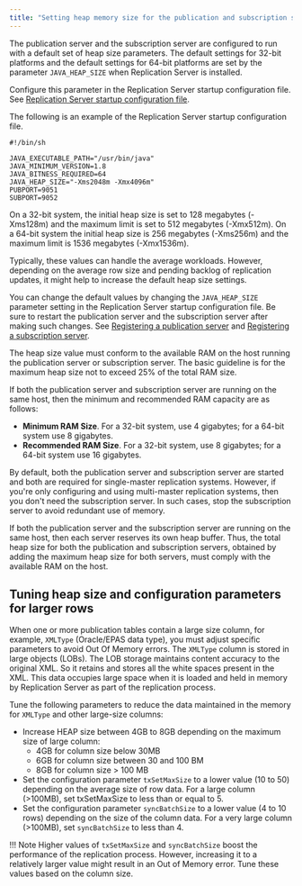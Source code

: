 ```yaml
---
title: "Setting heap memory size for the publication and subscription servers"
---
```


<div id="setting_heap_size_for_pub_and_sub" class="registered_link"></div>

The publication server and the subscription server are configured to run with a default set of heap size parameters. The default settings for 32-bit platforms and the default settings for 64-bit platforms are set by the parameter `JAVA_HEAP_SIZE` when Replication Server is installed.

Configure this parameter in the Replication Server startup configuration file. See [Replication Server startup configuration file](../../02_overview/03_replication_server_components_and_architecture/01_physical_components/#xdb_startup_conf_file). 

The following is an example of the Replication Server startup configuration file.

```shell
#!/bin/sh

JAVA_EXECUTABLE_PATH="/usr/bin/java"
JAVA_MINIMUM_VERSION=1.8
JAVA_BITNESS_REQUIRED=64
JAVA_HEAP_SIZE="-Xms2048m -Xmx4096m"
PUBPORT=9051
SUBPORT=9052
```

On a 32-bit system, the initial heap size is set to 128 megabytes (-Xms128m) and the maximum limit is set to 512 megabytes (-Xmx512m). On a 64-bit system the initial heap size is 256 megabytes (-Xms256m) and the maximum limit is 1536 megabytes (-Xmx1536m).

Typically, these values can handle the average workloads. However, depending on the average row size and pending backlog of replication updates, it might help to increase the default heap size settings.

You can change the default values by changing the `JAVA_HEAP_SIZE` parameter setting in the Replication Server startup configuration file. Be sure to restart the publication server and the subscription server after making such changes. See [Registering a publication server](../02_creating_publication/01_registering_publication_server/#registering_publication_server) and [Registering a subscription server](../03_creating_subscription/01_registering_subscription_server/#registering_subscription_server).

The heap size value must conform to the available RAM on the host running the publication server or subscription server. The basic guideline is for the maximum heap size not to exceed 25% of the total RAM size.

If both the publication server and subscription server are running on the same host, then the minimum and recommended RAM capacity are as follows:

-   **Minimum RAM Size**. For a 32-bit system, use 4 gigabytes; for a 64-bit system use 8 gigabytes.
-   **Recommended RAM Size**. For a 32-bit system, use 8 gigabytes; for a 64-bit system use 16 gigabytes.

By default, both the publication server and subscription server are started and both are required for single-master replication systems. However, if you're only configuring and using multi-master replication systems, then you don't need the subscription server. In such cases, stop the subscription server to avoid redundant use of memory.

If both the publication server and the subscription server are running on the same host, then each server reserves its own heap buffer. Thus, the total heap size for both the publication and subscription servers, obtained by adding the maximum heap size for both servers, must comply with the available RAM on the host.

## Tuning heap size and configuration parameters for larger rows

When one or more publication tables contain a large size column, for example, `XMLType` (Oracle/EPAS data type), you must adjust specific parameters to avoid Out Of Memory errors. The `XMLType` column is stored in large objects (LOBs). The LOB storage maintains content accuracy to the original XML. So it retains and stores all the white spaces present in the XML. This data occupies large space when it is loaded and held in memory by Replication Server as part of the replication process. 

Tune the following parameters to reduce the data maintained in the memory for `XMLType` and other large-size columns:

- Increase HEAP size between 4GB to 8GB depending on the maximum size of large column: 
    -  4GB for column size below 30MB
    -  6GB for column size between 30 and 100 BM
    -  8GB for column size > 100 MB
- Set the configuration parameter `txSetMaxSize` to a lower value (10 to 50) depending on the average size of row data. For a large column (>100MB), set txSetMaxSize to less than or equal to 5.
- Set the configuration parameter `syncBatchSize` to a lower value (4 to 10 rows) depending on the size of the column data. For a very large column (>100MB), set `syncBatchSize` to less than 4.

!!! Note
    Higher values of `txSetMaxSize` and `syncBatchSize` boost the performance of the replication process. However, increasing it to a relatively larger value might result in an Out of Memory error. Tune these values based on the column size.